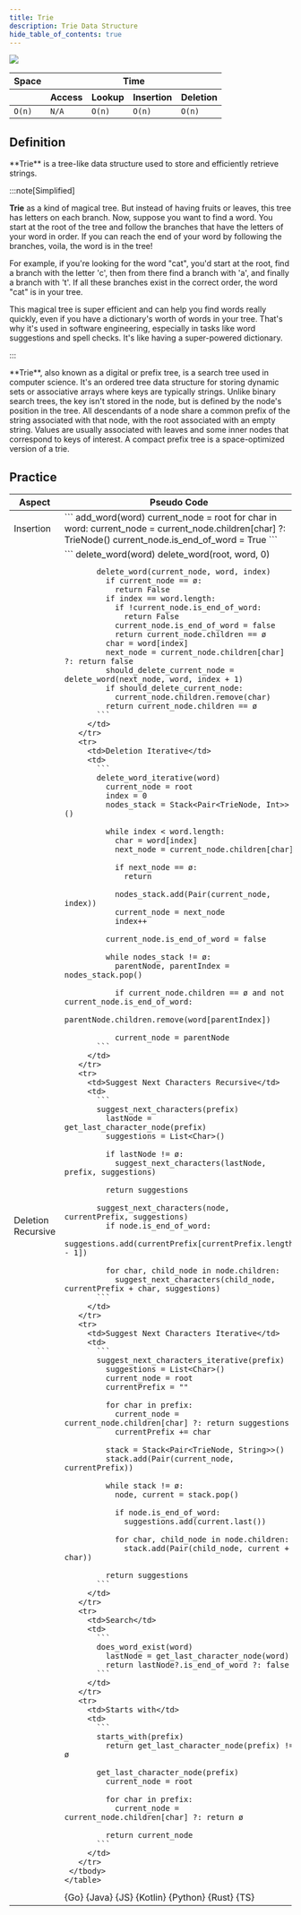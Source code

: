 ```yaml
---
title: Trie
description: Trie Data Structure
hide_table_of_contents: true
---
```





![](./assets/trie/trie.svg)

<table>
  <thead>
    <tr>
      <th>Space</th>
      <th colspan="6">Time</th>
    </tr>
    <tr>
      <th></th>
      <th>Access</th>
      <th>Lookup</th>
      <th>Insertion</th>
      <th>Deletion</th>
    </tr>
  </thead>
  <tbody>
    <tr>
      <td>
        <code className="fair">O(n)</code>
      </td>
      <td>
        <code className="na">N/A</code>
      </td>
      <td>
        <code className="fair">O(n)</code>
      </td>
      <td>
        <code className="fair">O(n)</code>
      </td>
      <td>
        <code className="fair">O(n)</code>
      </td>
    </tr>
  </tbody>
</table>

## Definition

<Tabs>
  <TabItem value="short" label="Short">
    **Trie** is a tree-like data structure used to store and efficiently retrieve strings.

  :::note[Simplified]

  **Trie** as a kind of magical tree. But instead of having fruits or leaves, this tree has letters on each branch. Now, suppose you want to find a word. You start at the root of the tree and follow
  the branches that have the letters of your word in order. If you can reach the end of your word by following the branches, voila, the word is in the tree!

  For example, if you're looking for the word "cat", you'd start at the root, find a branch with the letter 'c', then from there find a branch with 'a', and finally a branch with 't'. If all these
  branches exist in the correct order, the word "cat" is in your tree.

  This magical tree is super efficient and can help you find words really quickly, even if you have a dictionary's worth of words in your tree. That's why it's used in software engineering,
  especially in tasks like word suggestions and spell checks. It's like having a super-powered dictionary.

  :::

  </TabItem>
  <TabItem value="detailed" label="Detailed">
    **Trie**, also known as a digital or prefix tree, is a search tree used in computer science. It's an ordered tree data structure for storing dynamic sets or associative arrays where keys are
    typically strings. Unlike binary search trees, the key isn't stored in the node, but is defined by the node's position in the tree. All descendants of a node share a common prefix of the string
    associated with that node, with the root associated with an empty string. Values are usually associated with leaves and some inner nodes that correspond to keys of interest. A compact prefix tree
    is a space-optimized version of a trie.
  </TabItem>
</Tabs>

## Practice

<Tabs>
  <TabItem value="practice" label="Practice">
    <table>
      <thead>
      <tr>
        <th>Aspect</th>
        <th>Pseudo Code</th>
      </tr>
      </thead>
     <tbody>
       <tr>
         <td>Insertion</td>
         <td>
           ```
           add_word(word)
             current_node = root
             for char in word:
               current_node = current_node.children[char] ?: TrieNode()
             current_node.is_end_of_word = True
           ```
         </td>
       </tr>
       <tr>
         <td>Deletion Recursive</td>
         <td>
           ```
           delete_word(word)
             delete_word(root, word, 0)

           delete_word(current_node, word, index)
             if current_node == ø:
               return False
             if index == word.length:
               if !current_node.is_end_of_word:
                 return False
               current_node.is_end_of_word = false
               return current_node.children == ø
             char = word[index]
             next_node = current_node.children[char] ?: return false
             should_delete_current_node = delete_word(next_node, word, index + 1)
             if should_delete_current_node:
               current_node.children.remove(char)
             return current_node.children == ø
           ```
         </td>
       </tr>
       <tr>
         <td>Deletion Iterative</td>
         <td>
           ```
           delete_word_iterative(word)
             current_node = root
             index = 0
             nodes_stack = Stack<Pair<TrieNode, Int>>()

             while index < word.length:
               char = word[index]
               next_node = current_node.children[char]

               if next_node == ø:
                 return

               nodes_stack.add(Pair(current_node, index))
               current_node = next_node
               index++

             current_node.is_end_of_word = false

             while nodes_stack != ø:
               parentNode, parentIndex = nodes_stack.pop()

               if current_node.children == ø and not current_node.is_end_of_word:
                 parentNode.children.remove(word[parentIndex])

               current_node = parentNode
           ```
         </td>
       </tr>
       <tr>
         <td>Suggest Next Characters Recursive</td>
         <td>
           ```
           suggest_next_characters(prefix)
             lastNode = get_last_character_node(prefix)
             suggestions = List<Char>()

             if lastNode != ø:
               suggest_next_characters(lastNode, prefix, suggestions)

             return suggestions

           suggest_next_characters(node, currentPrefix, suggestions)
             if node.is_end_of_word:
               suggestions.add(currentPrefix[currentPrefix.length - 1])

             for char, child_node in node.children:
               suggest_next_characters(child_node, currentPrefix + char, suggestions)
           ```
         </td>
       </tr>
       <tr>
         <td>Suggest Next Characters Iterative</td>
         <td>
           ```
           suggest_next_characters_iterative(prefix)
             suggestions = List<Char>()
             current_node = root
             currentPrefix = ""

             for char in prefix:
               current_node = current_node.children[char] ?: return suggestions
               currentPrefix += char

             stack = Stack<Pair<TrieNode, String>>()
             stack.add(Pair(current_node, currentPrefix))

             while stack != ø:
               node, current = stack.pop()

               if node.is_end_of_word:
                 suggestions.add(current.last())

               for char, child_node in node.children:
                 stack.add(Pair(child_node, current + char))

             return suggestions
           ```
         </td>
       </tr>
       <tr>
         <td>Search</td>
         <td>
           ```
           does_word_exist(word)
             lastNode = get_last_character_node(word)
             return lastNode?.is_end_of_word ?: false
           ```
         </td>
       </tr>
       <tr>
         <td>Starts with</td>
         <td>
           ```
           starts_with(prefix)
             return get_last_character_node(prefix) != ø

           get_last_character_node(prefix)
             current_node = root

             for char in prefix:
               current_node = current_node.children[char] ?: return ø

             return current_node
           ```
         </td>
       </tr>
     </tbody>
    </table>

  </TabItem>
  <TabItem value="solution" label="Solution">
    <Tabs queryString="code">
      <TabItem value="go" label="" attributes={{title: "Go Lang", className: "code_lang go m"}}><CodeBlock language="go">{Go}</CodeBlock></TabItem>
      <TabItem value="java" label="" attributes={{title: "Java", className: "code_lang java m"}}><CodeBlock language="java">{Java}</CodeBlock></TabItem>
      <TabItem value="js" label="" attributes={{title: "JavaScript", className: "code_lang js m"}}><CodeBlock language="js">{JS}</CodeBlock></TabItem>
      <TabItem value="kotlin" label="" attributes={{title: "Kotlin", className: "code_lang kotlin m"}}><CodeBlock language="kotlin">{Kotlin}</CodeBlock></TabItem>
      <TabItem value="python" label="" attributes={{title: "Python", className: "code_lang python m"}}><CodeBlock language="python">{Python}</CodeBlock></TabItem>
      <TabItem value="rust" label="" attributes={{title: "Rust", className: "code_lang rust m"}}><CodeBlock language="rust">{Rust}</CodeBlock></TabItem>
      <TabItem value="ts" label="" attributes={{title: "TypeScript", className: "code_lang ts m"}}><CodeBlock language="ts">{TS}</CodeBlock></TabItem>
    </Tabs>
  </TabItem>
</Tabs>
